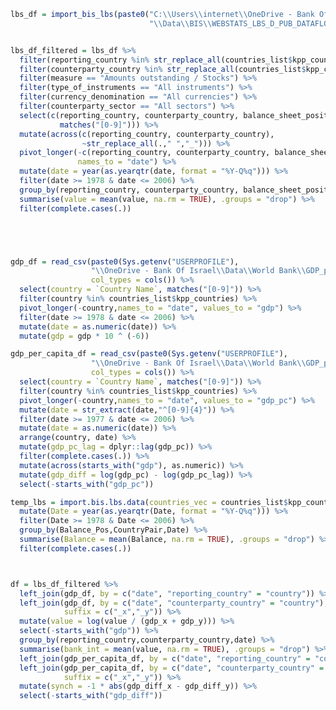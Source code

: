 
```r

lbs_df = import_bis_lbs(paste0("C:\\Users\\internet\\OneDrive - Bank Of Israel",
                               "\\Data\\BIS\\WEBSTATS_LBS_D_PUB_DATAFLOW_csv_col.csv"))


lbs_df_filtered = lbs_df %>% 
  filter(reporting_country %in% str_replace_all(countries_list$kpp_countries,"_"," ")) %>%
  filter(counterparty_country %in% str_replace_all(countries_list$kpp_countries,"_"," ")) %>%
  filter(measure == "Amounts outstanding / Stocks") %>% 
  filter(type_of_instruments == "All instruments") %>% 
  filter(currency_denomination == "All currencies") %>% 
  filter(counterparty_sector == "All sectors") %>% 
  select(c(reporting_country, counterparty_country, balance_sheet_position,
           matches("[0-9]"))) %>% 
  mutate(across(c(reporting_country, counterparty_country),
                ~str_replace_all(.," ","_"))) %>% 
  pivot_longer(-c(reporting_country, counterparty_country, balance_sheet_position),
               names_to = "date") %>% 
  mutate(date = year(as.yearqtr(date, format = "%Y-Q%q"))) %>% 
  filter(date >= 1978 & date <= 2006) %>% 
  group_by(reporting_country, counterparty_country, balance_sheet_position,date) %>% 
  summarise(value = mean(value, na.rm = TRUE), .groups = "drop") %>% 
  filter(complete.cases(.))






```


```r

gdp_df = read_csv(paste0(Sys.getenv("USERPROFILE"),
                  "\\OneDrive - Bank Of Israel\\Data\\World Bank\\GDP_panel.csv"),
                  col_types = cols()) %>% 
  select(country = `Country Name`, matches("[0-9]")) %>% 
  filter(country %in% countries_list$kpp_countries) %>% 
  pivot_longer(-country,names_to = "date", values_to = "gdp") %>% 
  filter(date >= 1978 & date <= 2006) %>% 
  mutate(date = as.numeric(date)) %>% 
  mutate(gdp = gdp * 10 ^ (-6))


```

```r

gdp_per_capita_df = read_csv(paste0(Sys.getenv("USERPROFILE"),
                  "\\OneDrive - Bank Of Israel\\Data\\World Bank\\GDP_per_capita_panel.csv"),
                  col_types = cols()) %>% 
  select(country = `Country Name`, matches("[0-9]")) %>% 
  filter(country %in% countries_list$kpp_countries) %>% 
  pivot_longer(-country,names_to = "date", values_to = "gdp_pc") %>% 
  mutate(date = str_extract(date,"^[0-9]{4}")) %>% 
  filter(date >= 1977 & date <= 2006) %>% 
  mutate(date = as.numeric(date)) %>% 
  arrange(country, date) %>% 
  mutate(gdp_pc_lag = dplyr::lag(gdp_pc)) %>% 
  filter(complete.cases(.)) %>% 
  mutate(across(starts_with("gdp"), as.numeric)) %>% 
  mutate(gdp_diff = log(gdp_pc) - log(gdp_pc_lag)) %>% 
  select(-starts_with("gdp_pc"))

```


```r

temp_lbs = import.bis.lbs.data(countries_vec = countries_list$kpp_countries) %>%
  mutate(Date = year(as.yearqtr(Date, format = "%Y-Q%q"))) %>% 
  filter(Date >= 1978 & Date <= 2006) %>%
  group_by(Balance_Pos,CountryPair,Date) %>% 
  summarise(Balance = mean(Balance, na.rm = TRUE), .groups = "drop") %>% 
  filter(complete.cases(.))




```



```r

df = lbs_df_filtered %>% 
  left_join(gdp_df, by = c("date", "reporting_country" = "country")) %>% 
  left_join(gdp_df, by = c("date", "counterparty_country" = "country"),
            suffix = c("_x","_y")) %>% 
  mutate(value = log(value / (gdp_x + gdp_y))) %>% 
  select(-starts_with("gdp")) %>% 
  group_by(reporting_country,counterparty_country,date) %>% 
  summarise(bank_int = mean(value, na.rm = TRUE), .groups = "drop") %>% 
  left_join(gdp_per_capita_df, by = c("date", "reporting_country" = "country")) %>% 
  left_join(gdp_per_capita_df, by = c("date", "counterparty_country" = "country"),
            suffix = c("_x","_y")) %>% 
  mutate(synch = -1 * abs(gdp_diff_x - gdp_diff_y)) %>% 
  select(-starts_with("gdp_diff"))

```

